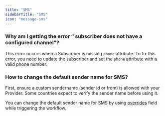 ```yaml
---
title: "SMS"
sidebarTitle: "SMS"
icon: "message-sms"
---
```



### Why am I getting the error “ subscriber does not have a configured channel”?
This error occurs when a Subscriber is missing `phone` attribute. To fix this error, you need to update the subscriber and set the `phone` attribute with a valid phone number.

### How to change the default sender name for SMS?
First, ensure a custom sendername (sender id or from) is allowed with your Provider. Some countries expect to verify the sender name before using it. 

You can change the default sender name for SMS by using [overrides](/channels-and-providers/sms/overview#sending-sms-overrides) field while triggering the workflow.


<ContactSupportSnippet />